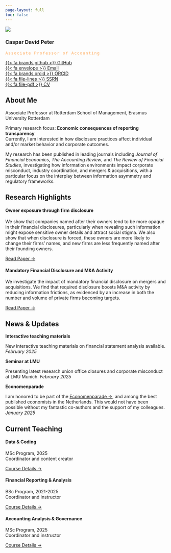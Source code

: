 ```yaml
---
page-layout: full
toc: false
---
```


::: {.grid}

::: {.g-col-12 .g-col-md-4 .g-col-lg-3}
![](avatar.jpg){.img-fluid .mb-3 .border}

::: {.text-center .mb-4}
### Caspar David Peter
::: {.subtitle .mb-2}
Associate Professor of Accounting
:::
:::

::: {.profile-links}
[{{< fa brands github >}} GitHub](https://github.com/CasparDP){.d-block .mb-2}  
[{{< fa envelope >}} Email](mailto:peter@rsm.nl){.d-block .mb-2}  
[{{< fa brands orcid >}} ORCID](https://orcid.org/0000-0003-0020-1673){.d-block .mb-2}  
[{{< fa file-lines >}} SSRN](https://papers.ssrn.com/sol3/cf_dev/AbsByAuth.cfm?per_id=1589558){.d-block .mb-2}  
[{{< fa file-pdf >}} CV](CV_academic.pdf){.d-block .mb-2}
:::
:::

::: {.g-col-12 .g-col-md-8 .g-col-lg-9 .d-flex .flex-column .justify-content-start}
## About Me

::: {.monitor-box}
Associate Professor at Rotterdam School of Management, Erasmus University Rotterdam

Primary research focus: **Economic consequences of reporting transparency**  
Currently, I am interested in how disclosure practices affect individual and/or market behavior and corporate outcomes.
:::

My research has been published in leading journals including *Journal of Financial Economics*, *The Accounting Review*, and *The Review of Financial Studies*, investigating how information environments impact corporate misconduct, industry coordination, and mergers & acquisitions, with a particular focus on the interplay between information asymmetry and regulatory frameworks.

## Research Highlights

::: {.grid}

::: {.g-col-12 .g-col-lg-6}
::: {.card .h-100 .research-highlight}
::: {.card-body}
#### Owner exposure through firm disclosure

We show that companies named after their owners tend to be more opaque in their financial disclosures, particularly when revealing such information might expose sensitive owner details and attract social stigma. We also show that when disclosure is forced, these owners are more likely to change their firms' names, and new firms are less frequently named after their founding owners.

[Read Paper →](https://publications.aaahq.org/accounting-review/article-abstract/98/6/381/11037/Owner-Exposure-through-Firm-Disclosure?redirectedFrom=fulltext)
:::
:::
:::

::: {.g-col-12 .g-col-lg-6}
::: {.card .h-100 .research-highlight}
::: {.card-body}
#### Mandatory Financial Disclosure and M&A Activity

We investigate the impact of mandatory financial disclosure on mergers and acquisitions. We find that required disclosure boosts M&A activity by reducing information frictions, as evidenced by an increase in both the number and volume of private firms becoming targets.

[Read Paper →](https://academic.oup.com/rfs/article-abstract/36/12/4788/7202058?login=false)
:::
:::
:::

:::
:::

:::

::: {.row .mt-5}
::: {.col-12}

## News & Updates

::: {.grid}

::: {.g-col-12 .g-col-md-4}
::: {.card .h-100}
::: {.card-body}
**Interactive teaching materials**

New interactive teaching materials on financial statement analysis available.
*February 2025*
:::
:::
:::

::: {.g-col-12 .g-col-md-4}
::: {.card .h-100}
::: {.card-body}
**Seminar at LMU** 

Presenting latest research union office closures and corporate misconduct at LMU Munich.
*February 2025*
:::
:::
:::


::: {.g-col-12 .g-col-md-4}
::: {.card .h-100}
::: {.card-body}
**Economenparade**

I am honored to be part of the [Economenparade →](https://esb.nu/wp-content/uploads/2024/12/552-555_Parade-2024-2.pdf), and among the best published economists in the Netherlands. This would not have been possible without my fantastic co-authors and the support of my colleagues.
*January 2025*
:::
:::
:::


:::
:::
:::


::: {.row .mt-5}
::: {.col-12}
## Current Teaching

::: {.grid}

::: {.g-col-12 .g-col-md-4}
::: {.card .teaching-card .h-100}
::: {.card-body}
#### Data & Coding
MSc Program, 2025  
Coordinator and content creator

[Course Details →](teaching.qmd)
:::
:::
:::

::: {.g-col-12 .g-col-md-4}
::: {.card .teaching-card .h-100}
::: {.card-body}
#### Financial Reporting & Analysis
BSc Program, 2021-2025  
Coordinator and instructor

[Course Details →](teaching.qmd)
:::
:::
:::

::: {.g-col-12 .g-col-md-4}
::: {.card .teaching-card .h-100}
::: {.card-body}
#### Accounting Analysis & Governance
MSc Program, 2025  
Coordinator and instructor

[Course Details →](teaching.qmd)
:::
:::
:::

:::
:::
:::

```{=html}
<style>
/* Additional custom styles specific to this page */
.subtitle {
  font-family: 'Space Mono', monospace;
  font-size: 0.8rem;
  letter-spacing: 0.1em;
  color: rgba(255, 158, 69, 0.8);
}
</style>
```